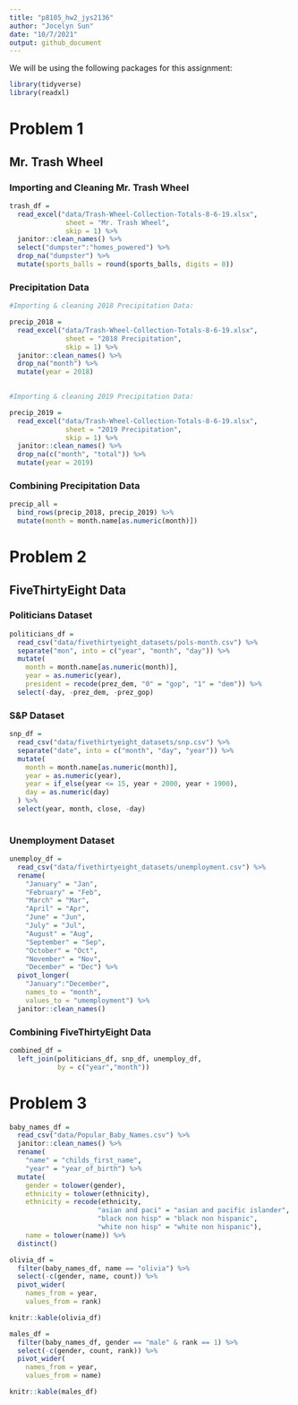 ```yaml
---
title: "p8105_hw2_jys2136"
author: "Jocelyn Sun"
date: "10/7/2021"
output: github_document
---
```


We will be using the following packages for this assignment:
```r

library(tidyverse)
library(readxl)

```

# Problem 1

## Mr. Trash Wheel

### Importing and Cleaning Mr. Trash Wheel
```r

trash_df = 
  read_excel("data/Trash-Wheel-Collection-Totals-8-6-19.xlsx",
              sheet = "Mr. Trash Wheel",
              skip = 1) %>%
  janitor::clean_names() %>%
  select("dumpster":"homes_powered") %>%
  drop_na("dumpster") %>%
  mutate(sports_balls = round(sports_balls, digits = 0))

```


### Precipitation Data
```r
#Importing & cleaning 2018 Precipitation Data:

precip_2018 = 
  read_excel("data/Trash-Wheel-Collection-Totals-8-6-19.xlsx",
              sheet = "2018 Precipitation",
              skip = 1) %>%
  janitor::clean_names() %>%
  drop_na("month") %>%
  mutate(year = 2018)

  
#Importing & cleaning 2019 Precipitation Data:

precip_2019 = 
  read_excel("data/Trash-Wheel-Collection-Totals-8-6-19.xlsx",
              sheet = "2019 Precipitation",
              skip = 1) %>%
  janitor::clean_names() %>%
  drop_na(c("month", "total")) %>%
  mutate(year = 2019)

```


### Combining Precipitation Data
```r

precip_all = 
  bind_rows(precip_2018, precip_2019) %>%
  mutate(month = month.name[as.numeric(month)])

```


# Problem 2

## FiveThirtyEight Data

### Politicians Dataset
```r

politicians_df =
  read_csv("data/fivethirtyeight_datasets/pols-month.csv") %>%
  separate("mon", into = c("year", "month", "day")) %>%
  mutate(
    month = month.name[as.numeric(month)],
    year = as.numeric(year),
    president = recode(prez_dem, "0" = "gop", "1" = "dem")) %>%
  select(-day, -prez_dem, -prez_gop)

```


### S&P Dataset
```r

snp_df = 
  read_csv("data/fivethirtyeight_datasets/snp.csv") %>%
  separate("date", into = c("month", "day", "year")) %>%
  mutate(
    month = month.name[as.numeric(month)],
    year = as.numeric(year),
    year = if_else(year <= 15, year + 2000, year + 1900),
    day = as.numeric(day)
  ) %>%
  select(year, month, close, -day)
  
```


### Unemployment Dataset
```r

unemploy_df = 
  read_csv("data/fivethirtyeight_datasets/unemployment.csv") %>%
  rename(
    "January" = "Jan", 
    "February" = "Feb", 
    "March" = "Mar",
    "April" = "Apr",
    "June" = "Jun",
    "July" = "Jul",
    "August" = "Aug",
    "September" = "Sep",
    "October" = "Oct",
    "November" = "Nov",
    "December" = "Dec") %>%
  pivot_longer(
    "January":"December",
    names_to = "month",
    values_to = "umemployment") %>%
  janitor::clean_names()

```

### Combining FiveThirtyEight Data
```r

combined_df = 
  left_join(politicians_df, snp_df, unemploy_df, 
            by = c("year","month"))

```



# Problem 3

```r

baby_names_df = 
  read_csv("data/Popular_Baby_Names.csv") %>%
  janitor::clean_names() %>%
  rename(
    "name" = "childs_first_name",
    "year" = "year_of_birth") %>%
  mutate(
    gender = tolower(gender),
    ethnicity = tolower(ethnicity),
    ethnicity = recode(ethnicity, 
                      "asian and paci" = "asian and pacific islander",
                      "black non hisp" = "black non hispanic",
                      "white non hisp" = "white non hispanic"),
    name = tolower(name)) %>%
  distinct()


```


```r

olivia_df = 
  filter(baby_names_df, name == "olivia") %>%
  select(-c(gender, name, count)) %>%
  pivot_wider(
    names_from = year,
    values_from = rank)

knitr::kable(olivia_df)

```


```r

males_df = 
  filter(baby_names_df, gender == "male" & rank == 1) %>%
  select(-c(gender, count, rank)) %>%
  pivot_wider(
    names_from = year,
    values_from = name)

knitr::kable(males_df)

```





